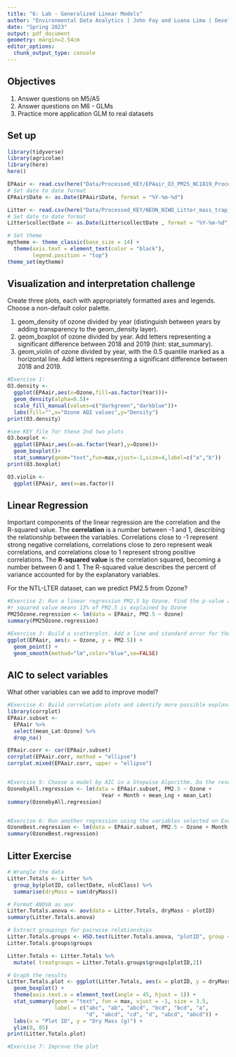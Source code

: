 ```yaml
---
title: "6: Lab - Generalized Linear Models"
author: "Environmental Data Analytics | John Fay and Luana Lima | Developed by Kateri Salk"
date: "Spring 2023"
output: pdf_document
geometry: margin=2.54cm
editor_options: 
  chunk_output_type: console
---
```


## Objectives
1. Answer questions on M5/A5
2. Answer questions on M6 - GLMs
3. Practice more application GLM to real datasets


## Set up
```r
library(tidyverse)
library(agricolae)   
library(here)
here()

EPAair <- read.csv(here("Data/Processed_KEY/EPAair_O3_PM25_NC1819_Processed.csv"), stringsAsFactors = TRUE)
# Set date to date format
EPAair$Date <- as.Date(EPAair$Date, format = "%Y-%m-%d")

Litter <- read.csv(here("Data/Processed_KEY/NEON_NIWO_Litter_mass_trap_Processed.csv"), stringsAsFactors = TRUE)
# Set date to date format
Litter$collectDate <- as.Date(Litter$collectDate , format = "%Y-%m-%d")

# Set theme
mytheme <- theme_classic(base_size = 14) +
  theme(axis.text = element_text(color = "black"), 
        legend.position = "top")
theme_set(mytheme)
```



## Visualization and interpretation challenge

Create three plots, each with appropriately formatted axes and legends. Choose a non-default color palette.

1. geom_density of ozone divided by year (distinguish between years by adding transparency to the geom_density layer).
2. geom_boxplot of ozone divided by year. Add letters representing a significant difference between 2018 and 2019 (hint: stat_summary). 
3. geom_violin of ozone divided by year, with the 0.5 quantile marked as a horizontal line. Add letters representing a significant difference between 2018 and 2019. 

```r
#Exercise 1:
O3.density <-
  ggplot(EPAair,aes(x=Ozone,fill=as.factor(Year)))+
  geom_density(alpha=0.5)+
  scale_fill_manual(values=c("darkgreen","darkblue"))+
  labs(fill="",x="Ozone AQI values",y="Density")
print(O3.density)

#see KEY file for these 2nd two plots
O3.boxplot <-
  ggplot(EPAair,aes(x=as.factor(Year),y=Ozone))+
  geom_boxplot()+
  stat_summary(geom="text",fun=max,vjust=-1,size=4,label=c("a","b"))
print(O3.boxplot)

O3.violin <-
  ggplot(EPAair, aes(x=as.factor))

```

## Linear Regression

Important components of the linear regression are the correlation and the R-squared value. The **correlation** is a number between -1 and 1, describing the relationship between the variables. Correlations close to -1 represent strong negative correlations, correlations close to zero represent weak correlations, and correlations close to 1 represent strong positive correlations. The **R-squared value** is the correlation squared, becoming a number between 0 and 1. The R-squared value describes the percent of variance accounted for by the explanatory variables. 

For the NTL-LTER dataset, can we predict PM2.5 from Ozone?

```r

#Exercise 2: Run a linear regression PM2.5 by Ozone. Find the p-value and R-squared value.
#r squared value means 13% of PM2.5 is explained by Ozone
PM25Ozone.regression <- lm(data = EPAair, PM2.5 ~ Ozone)
summary(PM25Ozone.regression)

#Exercise 3: Build a scatterplot. Add a line and standard error for the linear regression. Add the regression equation to the plot
ggplot(EPAair, aes(x = Ozone, y = PM2.5)) +
  geom_point() +
  geom_smooth(method="lm",color="blue",se=FALSE)

```


## AIC to select variables

What other variables can we add to improve model?

```r

#Exercise 4: Build correlation plots and identify more possible explanatory variables to add to the regression.
library(corrplot)
EPAair.subset <- 
  EPAair %>%
  select(mean_Lat:Ozone) %>%
  drop_na()

EPAair.corr <- cor(EPAair.subset)
corrplot(EPAair.corr, method = "ellipse")
corrplot.mixed(EPAair.corr, upper = "ellipse")


#Exercise 5: Choose a model by AIC in a Stepwise Algorithm. Do the results from AIC match the variables you selected on Exercise 4?
OzonebyAll.regression <- lm(data = EPAair.subset, PM2.5 ~ Ozone +
                              Year + Month + mean_Lng + mean_Lat)
summary(OzonebyAll.regression)


#Exercise 6: Run another regression using the variables selected on Exercise 6. Compare r-squared value with the one from Exercise 2. 
OzoneBest.regression <- lm(data = EPAair.subset, PM2.5 ~ Ozone + Month + mean_Lng + mean_Lat)
summary(OzoneBest.regression)

```



## Litter Exercise

```r
# Wrangle the data
Litter.Totals <- Litter %>%
  group_by(plotID, collectDate, nlcdClass) %>%
  summarise(dryMass = sum(dryMass))

# Format ANOVA as aov
Litter.Totals.anova <- aov(data = Litter.Totals, dryMass ~ plotID)
summary(Litter.Totals.anova)

# Extract groupings for pairwise relationships
Litter.Totals.groups <- HSD.test(Litter.Totals.anova, "plotID", group = TRUE)
Litter.Totals.groups$groups

Litter.Totals <- Litter.Totals %>%
  mutate( treatgroups = Litter.Totals.groups$groups[plotID,2])

# Graph the results
Litter.Totals.plot <- ggplot(Litter.Totals, aes(x = plotID, y = dryMass)) +
  geom_boxplot() +
  theme(axis.text.x = element_text(angle = 45, hjust = 1)) +
  stat_summary(geom = "text", fun = max, vjust = -1, size = 3.5,
               label = c("abc", "ab", "abcd", "bcd", "bcd", "a", 
                         "d", "abcd", "cd", "d", "abcd", "abcd")) +
  labs(x = "Plot ID", y = "Dry Mass (g)") +
  ylim(0, 85)
print(Litter.Totals.plot)

```

```r
#Exercise 7: Improve the plot


```
